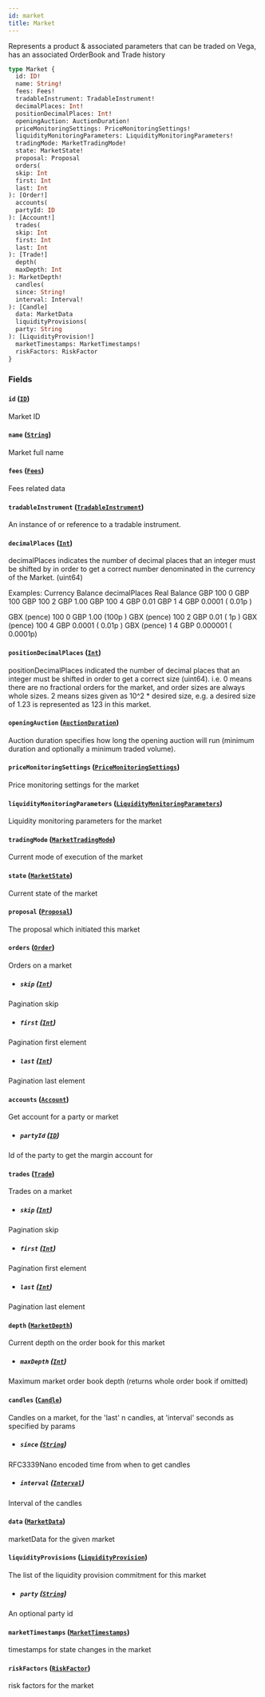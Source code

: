 ```yaml
---
id: market
title: Market
---
```



Represents a product & associated parameters that can be traded on Vega, has an associated OrderBook and Trade history

```graphql
type Market {
  id: ID!
  name: String!
  fees: Fees!
  tradableInstrument: TradableInstrument!
  decimalPlaces: Int!
  positionDecimalPlaces: Int!
  openingAuction: AuctionDuration!
  priceMonitoringSettings: PriceMonitoringSettings!
  liquidityMonitoringParameters: LiquidityMonitoringParameters!
  tradingMode: MarketTradingMode!
  state: MarketState!
  proposal: Proposal
  orders(
  skip: Int
  first: Int
  last: Int
): [Order!]
  accounts(
  partyId: ID
): [Account!]
  trades(
  skip: Int
  first: Int
  last: Int
): [Trade!]
  depth(
  maxDepth: Int
): MarketDepth!
  candles(
  since: String!
  interval: Interval!
): [Candle]
  data: MarketData
  liquidityProvisions(
  party: String
): [LiquidityProvision!]
  marketTimestamps: MarketTimestamps!
  riskFactors: RiskFactor
}
```


### Fields

#### `id` ([`ID`](/docs/mainnet/graphql/scalars/id))

Market ID


#### `name` ([`String`](/docs/mainnet/graphql/scalars/string))

Market full name


#### `fees` ([`Fees`](/docs/mainnet/graphql/objects/fees))

Fees related data


#### `tradableInstrument` ([`TradableInstrument`](/docs/mainnet/graphql/objects/tradable-instrument))

An instance of or reference to a tradable instrument.


#### `decimalPlaces` ([`Int`](/docs/mainnet/graphql/scalars/int))

decimalPlaces indicates the number of decimal places that an integer must be shifted by in order to get a correct
number denominated in the currency of the Market. (uint64)

Examples:
Currency     Balance  decimalPlaces  Real Balance
GBP              100              0       GBP 100
GBP              100              2       GBP   1.00
GBP              100              4       GBP   0.01
GBP                1              4       GBP   0.0001   (  0.01p  )

GBX (pence)      100              0       GBP   1.00     (100p     )
GBX (pence)      100              2       GBP   0.01     (  1p     )
GBX (pence)      100              4       GBP   0.0001   (  0.01p  )
GBX (pence)        1              4       GBP   0.000001 (  0.0001p)


#### `positionDecimalPlaces` ([`Int`](/docs/mainnet/graphql/scalars/int))

positionDecimalPlaces indicated the number of decimal places that an integer must be shifted in order to get a correct size (uint64).
i.e. 0 means there are no fractional orders for the market, and order sizes are always whole sizes. 
2 means sizes given as 10^2 * desired size, e.g. a desired size of 1.23 is represented as 123 in this market. 


#### `openingAuction` ([`AuctionDuration`](/docs/mainnet/graphql/objects/auction-duration))

Auction duration specifies how long the opening auction will run (minimum
duration and optionally a minimum traded volume).


#### `priceMonitoringSettings` ([`PriceMonitoringSettings`](/docs/mainnet/graphql/objects/price-monitoring-settings))

Price monitoring settings for the market


#### `liquidityMonitoringParameters` ([`LiquidityMonitoringParameters`](/docs/mainnet/graphql/objects/liquidity-monitoring-parameters))

Liquidity monitoring parameters for the market


#### `tradingMode` ([`MarketTradingMode`](/docs/mainnet/graphql/enums/market-trading-mode))

Current mode of execution of the market


#### `state` ([`MarketState`](/docs/mainnet/graphql/enums/market-state))

Current state of the market


#### `proposal` ([`Proposal`](/docs/mainnet/graphql/objects/proposal))

The proposal which initiated this market


#### `orders` ([`Order`](/docs/mainnet/graphql/objects/order))

Orders on a market
- ##### `skip` ([`Int`](/docs/mainnet/graphql/scalars/int))

Pagination skip


- ##### `first` ([`Int`](/docs/mainnet/graphql/scalars/int))

Pagination first element


- ##### `last` ([`Int`](/docs/mainnet/graphql/scalars/int))

Pagination last element


#### `accounts` ([`Account`](/docs/mainnet/graphql/objects/account))

Get account for a party or market
- ##### `partyId` ([`ID`](/docs/mainnet/graphql/scalars/id))

Id of the party to get the margin account for


#### `trades` ([`Trade`](/docs/mainnet/graphql/objects/trade))

Trades on a market
- ##### `skip` ([`Int`](/docs/mainnet/graphql/scalars/int))

Pagination skip


- ##### `first` ([`Int`](/docs/mainnet/graphql/scalars/int))

Pagination first element


- ##### `last` ([`Int`](/docs/mainnet/graphql/scalars/int))

Pagination last element


#### `depth` ([`MarketDepth`](/docs/mainnet/graphql/objects/market-depth))

Current depth on the order book for this market
- ##### `maxDepth` ([`Int`](/docs/mainnet/graphql/scalars/int))

Maximum market order book depth (returns whole order book if omitted)


#### `candles` ([`Candle`](/docs/mainnet/graphql/objects/candle))

Candles on a market, for the 'last' n candles, at 'interval' seconds as specified by params
- ##### `since` ([`String`](/docs/mainnet/graphql/scalars/string))

RFC3339Nano encoded time from when to get candles


- ##### `interval` ([`Interval`](/docs/mainnet/graphql/enums/interval))

Interval of the candles


#### `data` ([`MarketData`](/docs/mainnet/graphql/objects/market-data))

marketData for the given market


#### `liquidityProvisions` ([`LiquidityProvision`](/docs/mainnet/graphql/objects/liquidity-provision))

The list of the liquidity provision commitment for this market
- ##### `party` ([`String`](/docs/mainnet/graphql/scalars/string))

An optional party id


#### `marketTimestamps` ([`MarketTimestamps`](/docs/mainnet/graphql/objects/market-timestamps))

timestamps for state changes in the market


#### `riskFactors` ([`RiskFactor`](/docs/mainnet/graphql/objects/risk-factor))

risk factors for the market





